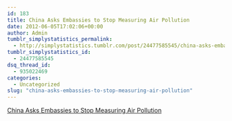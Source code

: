 ```yaml
---
id: 183
title: China Asks Embassies to Stop Measuring Air Pollution
date: 2012-06-05T17:02:06+00:00
author: Admin
tumblr_simplystatistics_permalink:
  - http://simplystatistics.tumblr.com/post/24477585545/china-asks-embassies-to-stop-measuring-air-pollution
tumblr_simplystatistics_id:
  - 24477585545
dsq_thread_id:
  - 935022469
categories:
  - Uncategorized
slug: "china-asks-embassies-to-stop-measuring-air-pollution"
---
```

[China Asks Embassies to Stop Measuring Air Pollution](http://www.nytimes.com/2012/06/06/world/asia/china-asks-embassies-to-stop-measuring-air-pollution.html?smid=tu-share)
